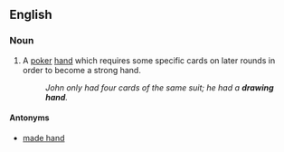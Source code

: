 ==English==

===Noun===
{{en-noun|head=[[drawing]] [[hand]]}}

# {{context|poker|lang=en}} A [[poker]] [[hand]] which requires some specific cards on later rounds in order to become a strong hand.
#: ''John only had four cards of the same suit; he had a '''drawing hand'''.''

====Antonyms====

* [[made hand]]